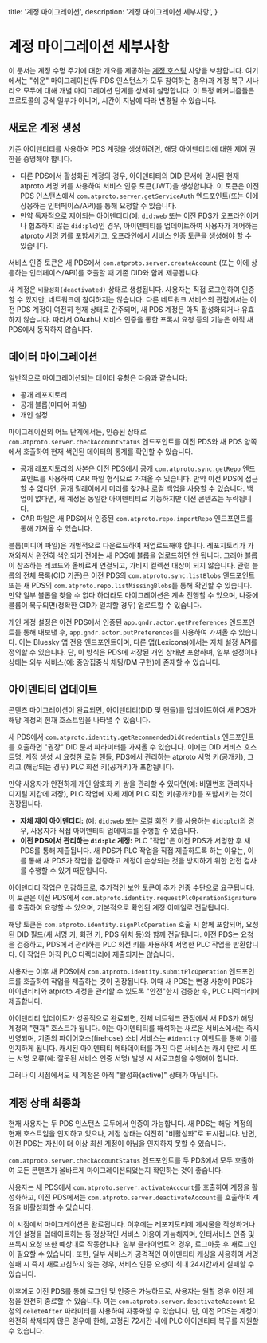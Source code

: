   title: '계정 마이그레이션',
  description: '계정 마이그레이션 세부사항',
}

# 계정 마이그레이션 세부사항

이 문서는 계정 수명 주기에 대한 개요를 제공하는 [계정 호스팅](/specs/account) 사양을 보완합니다. 여기에서는 "쉬운" 마이그레이션(두 PDS 인스턴스가 모두 참여하는 경우)과 계정 복구 시나리오 모두에 대해 개별 마이그레이션 단계를 상세히 설명합니다. 이 특정 메커니즘들은 프로토콜의 공식 일부가 아니며, 시간이 지남에 따라 변경될 수 있습니다.

## 새로운 계정 생성

기존 아이덴티티를 사용하여 PDS 계정을 생성하려면, 해당 아이덴티티에 대한 제어 권한을 증명해야 합니다.

- 다른 PDS에서 활성화된 계정의 경우, 아이덴티티의 DID 문서에 명시된 현재 atproto 서명 키를 사용하여 서비스 인증 토큰(JWT)을 생성합니다. 이 토큰은 이전 PDS 인스턴스에서 `com.atproto.server.getServiceAuth` 엔드포인트(또는 이에 상응하는 인터페이스/API)를 통해 요청할 수 있습니다.
- 만약 독자적으로 제어되는 아이덴티티(예: `did:web` 또는 이전 PDS가 오프라인이거나 협조하지 않는 `did:plc`)인 경우, 아이덴티티를 업데이트하여 사용자가 제어하는 atproto 서명 키를 포함시키고, 오프라인에서 서비스 인증 토큰을 생성해야 할 수 있습니다.

서비스 인증 토큰은 새 PDS에서 `com.atproto.server.createAccount` (또는 이에 상응하는 인터페이스/API)를 호출할 때 기존 DID와 함께 제공됩니다.

새 계정은 `비활성화(deactivated)` 상태로 생성됩니다. 사용자는 직접 로그인하여 인증할 수 있지만, 네트워크에 참여하지는 않습니다. 다른 네트워크 서비스의 관점에서는 이전 PDS 계정이 여전히 현재 상태로 간주되며, 새 PDS 계정은 아직 활성화되거나 유효하지 않습니다. 따라서 OAuth나 서비스 인증을 통한 프록시 요청 등의 기능은 아직 새 PDS에서 동작하지 않습니다.

## 데이터 마이그레이션

일반적으로 마이그레이션되는 데이터 유형은 다음과 같습니다:

- 공개 레포지토리
- 공개 블롭(미디어 파일)
- 개인 설정

마이그레이션의 어느 단계에서든, 인증된 상태로 `com.atproto.server.checkAccountStatus` 엔드포인트를 이전 PDS와 새 PDS 양쪽에서 호출하여 현재 색인된 데이터의 통계를 확인할 수 있습니다.

- 공개 레포지토리의 사본은 이전 PDS에서 공개 `com.atproto.sync.getRepo` 엔드포인트를 사용하여 CAR 파일 형식으로 가져올 수 있습니다. 만약 이전 PDS에 접근할 수 없다면, 공개 릴레이에서 미러를 찾거나 로컬 백업을 사용할 수 있습니다. 백업이 없다면, 새 계정은 동일한 아이덴티티로 기능하지만 이전 콘텐츠는 누락됩니다.
- CAR 파일은 새 PDS에서 인증된 `com.atproto.repo.importRepo` 엔드포인트를 통해 가져올 수 있습니다.

블롭(미디어 파일)은 개별적으로 다운로드하여 재업로드해야 합니다. 레포지토리가 가져와져서 완전히 색인되기 전에는 새 PDS에 블롭을 업로드하면 안 됩니다. 그래야 블롭이 참조하는 레코드와 올바르게 연결되고, 가비지 컬렉션 대상이 되지 않습니다. 관련 블롭의 전체 목록(CID 기준)은 이전 PDS의 `com.atproto.sync.listBlobs` 엔드포인트 또는 새 PDS의 `com.atproto.repo.listMissingBlobs`를 통해 확인할 수 있습니다. 만약 일부 블롭을 찾을 수 없다 하더라도 마이그레이션은 계속 진행할 수 있으며, 나중에 블롭이 복구되면(정확한 CID가 일치할 경우) 업로드할 수 있습니다.

개인 계정 설정은 이전 PDS에서 인증된 `app.gndr.actor.getPreferences` 엔드포인트를 통해 내보낸 후, `app.gndr.actor.putPreferences`를 사용하여 가져올 수 있습니다. 이는 Bluesky 앱 전용 엔드포인트이며, 다른 앱(Lexicons)에서는 자체 설정 API를 정의할 수 있습니다. 단, 이 방식은 PDS에 저장된 개인 상태만 포함하며, 일부 설정이나 상태는 외부 서비스(예: 중앙집중식 채팅/DM 구현)에 존재할 수 있습니다.

## 아이덴티티 업데이트

콘텐츠 마이그레이션이 완료되면, 아이덴티티(DID 및 핸들)를 업데이트하여 새 PDS가 해당 계정의 현재 호스트임을 나타낼 수 있습니다.

새 PDS에서 `com.atproto.identity.getRecommendedDidCredentials` 엔드포인트를 호출하면 "권장" DID 문서 파라미터를 가져올 수 있습니다. 이에는 DID 서비스 호스트명, 계정 생성 시 요청한 로컬 핸들, PDS에서 관리하는 atproto 서명 키(공개키), 그리고 (해당되는 경우) PLC 회전 키(공개키)가 포함됩니다.

만약 사용자가 안전하게 개인 암호화 키 쌍을 관리할 수 있다면(예: 비밀번호 관리자나 디지털 지갑에 저장), PLC 작업에 자체 제어 PLC 회전 키(공개키)를 포함시키는 것이 권장됩니다.

- **자체 제어 아이덴티티:** (예: `did:web` 또는 로컬 회전 키를 사용하는 `did:plc`)의 경우, 사용자가 직접 아이덴티티 업데이트를 수행할 수 있습니다.
- **이전 PDS에서 관리하는 `did:plc` 계정:** PLC "작업"은 이전 PDS가 서명한 후 새 PDS를 통해 제출됩니다. 새 PDS가 PLC 작업을 직접 제출하도록 하는 이유는, 이를 통해 새 PDS가 작업을 검증하고 계정이 손상되는 것을 방지하기 위한 안전 검사를 수행할 수 있기 때문입니다.

아이덴티티 작업은 민감하므로, 추가적인 보안 토큰이 추가 인증 수단으로 요구됩니다. 이 토큰은 이전 PDS에서 `com.atproto.identity.requestPlcOperationSignature`를 호출하여 요청할 수 있으며, 기본적으로 확인된 계정 이메일로 전달됩니다.

해당 토큰은 `com.atproto.identity.signPlcOperation` 호출 시 함께 포함되어, 요청된 DID 필드(새 서명 키, 회전 키, PDS 위치 등)와 함께 전달됩니다. 이전 PDS는 요청을 검증하고, PDS에서 관리하는 PLC 회전 키를 사용하여 서명한 PLC 작업을 반환합니다. 이 작업은 아직 PLC 디렉터리에 제출되지는 않습니다.

사용자는 이후 새 PDS에서 `com.atproto.identity.submitPlcOperation` 엔드포인트를 호출하여 작업을 제출하는 것이 권장됩니다. 이때 새 PDS는 변경 사항이 PDS가 아이덴티티와 atproto 계정을 관리할 수 있도록 "안전"한지 검증한 후, PLC 디렉터리에 제출합니다.

아이덴티티 업데이트가 성공적으로 완료되면, 전체 네트워크 관점에서 새 PDS가 해당 계정의 "현재" 호스트가 됩니다. 이는 아이덴티티를 해석하는 새로운 서비스에서는 즉시 반영되며, 기존의 파이어호스(firehose) 소비 서비스는 `#identity` 이벤트를 통해 이를 인지하게 됩니다. 캐시된 아이덴티티 메타데이터를 가진 다른 서비스는 캐시 만료 시 또는 서명 오류(예: 잘못된 서비스 인증 서명) 발생 시 새로고침을 수행해야 합니다.

그러나 이 시점에서도 새 계정은 아직 "활성화(active)" 상태가 아닙니다.

## 계정 상태 최종화

현재 사용자는 두 PDS 인스턴스 모두에서 인증이 가능합니다. 새 PDS는 해당 계정의 현재 호스트임을 인지하고 있으나, 계정 상태는 여전히 "비활성화"로 표시됩니다. 반면, 이전 PDS는 자신이 더 이상 최신 계정이 아님을 인지하지 못할 수 있습니다.

`com.atproto.server.checkAccountStatus` 엔드포인트를 두 PDS에서 모두 호출하여 모든 콘텐츠가 올바르게 마이그레이션되었는지 확인하는 것이 좋습니다.

사용자는 새 PDS에서 `com.atproto.server.activateAccount`를 호출하여 계정을 활성화하고, 이전 PDS에서는 `com.atproto.server.deactivateAccount`를 호출하여 계정을 비활성화할 수 있습니다.

이 시점에서 마이그레이션은 완료됩니다. 이후에는 레포지토리에 게시물을 작성하거나 개인 설정을 업데이트하는 등 정상적인 서비스 이용이 가능해지며, 인터서비스 인증 및 프록시 요청 또한 예상대로 작동합니다. 일부 클라이언트의 경우, 로그아웃 후 재로그인이 필요할 수 있습니다. 또한, 일부 서비스가 공격적인 아이덴티티 캐싱을 사용하여 서명 실패 시 즉시 새로고침하지 않는 경우, 서비스 인증 요청이 최대 24시간까지 실패할 수 있습니다.

이후에도 이전 PDS를 통해 로그인 및 인증은 가능하므로, 사용자는 원할 경우 이전 계정을 완전히 종료할 수 있습니다. 이는 `com.atproto.server.deactivateAccount` 요청의 `deleteAfter` 파라미터를 사용하여 자동화할 수 있습니다. 단, 이전 PDS는 계정이 완전히 삭제되지 않은 경우에 한해, 고정된 72시간 내에 PLC 아이덴티티 복구를 지원할 수 있습니다.
